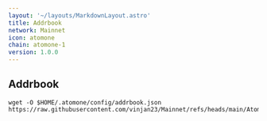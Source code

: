 ```yaml
---
layout: '~/layouts/MarkdownLayout.astro'
title: Addrbook
network: Mainnet
icon: atomone
chain: atomone-1
version: 1.0.0 
---
```

## Addrbook

```
wget -O $HOME/.atomone/config/addrbook.json https://raw.githubusercontent.com/vinjan23/Mainnet/refs/heads/main/Atomone/addrbook.json
```
